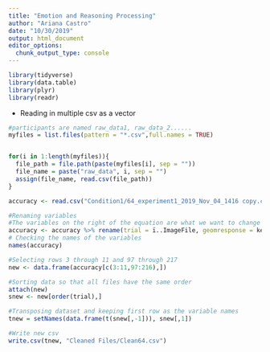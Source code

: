 ```yaml
---
title: "Emotion and Reasoning Processing"
author: "Ariana Castro"
date: "10/30/2019"
output: html_document
editor_options: 
  chunk_output_type: console
---
```


```r
library(tidyverse)
library(data.table)
library(plyr)
library(readr)
```
- Reading in multiple csv as a vector
```r
#participants are named raw_data1, raw_data_2......
myfiles = list.files(pattern = "*.csv",full.names = TRUE)


for(i in 1:length(myfiles)){
  file_path = file.path(paste(myfiles[i], sep = ""))
  file_name = paste("raw_data", i, sep = "")
  assign(file_name, read.csv(file_path))
}
```

```r
accuracy <- read.csv("Condition1/64_experiment1_2019_Nov_04_1416 copy.csv") %>% select(ï..ImageFile, key_resp.keys, study_same_key.keys, key_resp_10.keys)

```

```r
#Renaming variables
#The variables on the right of the equation are what we want to change
accuracy <- accuracy %>% rename(trial = ï..ImageFile, geomresponse = key_resp.keys, neutralresponse = study_same_key.keys, erresponse = key_resp_10.keys)
# Checking the names of the variables
names(accuracy)
```


```r
#Selecting rows 3 through 11 and 97 through 217
new <- data.frame(accuracy[c(3:11,97:216),])

```


```r
#Sorting data so that all files have the same order 
attach(new)
snew <- new[order(trial),]
```


```r
#Transposing dataset and keeping first row as the variable names
tnew = setNames(data.frame(t(snew[,-1])), snew[,1])


```


```r
#Write new csv
write.csv(tnew, "Cleaned Files/Clean64.csv")

```



